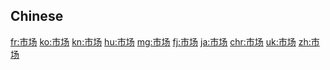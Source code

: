 {{also|市場}}
==Chinese==
{{zh-see|市場}}

[[fr:市场]]
[[ko:市场]]
[[kn:市场]]
[[hu:市场]]
[[mg:市场]]
[[fj:市场]]
[[ja:市场]]
[[chr:市场]]
[[uk:市场]]
[[zh:市场]]